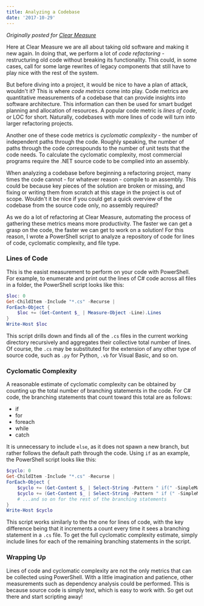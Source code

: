 ```yaml
---
title: Analyzing a Codebase
date: '2017-10-29'
---
```


_Originally posted for [Clear Measure](https://www.clear-measure.com/)_

Here at Clear Measure we are all about taking old software and making it new again. In doing that, we perform a lot of _code refactoring_ - restructuring old code without breaking its functionality. This could, in some cases, call for some large rewrites of legacy components that still have to play nice with the rest of the system.

But before diving into a project, it would be nice to have a plan of attack, wouldn't it? This is where _code metrics_ come into play. Code metrics are quantitative measurements of a codebase that can provide insights into software architecture. This information can then be used for smart budget planning and allocation of resources. A popular code metric is _lines of code_, or LOC for short. Naturally, codebases with more lines of code will turn into larger refactoring projects.

Another one of these code metrics is _cyclomatic complexity_ - the number of independent paths through the code. Roughly speaking, the number of paths through the code correspounds to the number of unit tests that the code needs. To calculate the cyclomatic complexity, most commercial programs require the .NET source code to be complied into an assembly.

When analyzing a codebase before beginning a refactoring project, many times the code cannot - for whatever reason - compile to an assembly. This could be because key pieces of the solution are broken or missing, and fixing or writing them from scratch at this stage in the project is out of scope. Wouldn't it be nice if you could get a quick overview of the codebase from the source code only, no assembly required?

As we do a lot of refactoring at Clear Measure, automating the process of gathering these metrics means more productivity. The faster we can get a grasp on the code, the faster we can get to work on a solution! For this reason, I wrote a PowerShell script to analyze a repository of code for lines of code, cyclomatic complexity, and file type.

### Lines of Code

This is the easist measurement to perform on your code with PowerShell. For example, to enumerate and print out the lines of C# code across all files in a folder, the PowerShell script looks like this:

```powershell
$loc: 0
Get-ChildItem -Include "*.cs" -Recurse |
ForEach-Object {
    $loc += (Get-Content $_ | Measure-Object -Line).Lines
}
Write-Host $loc
```

This script drills down and finds all of the `.cs` files in the current working directory recursively and aggregates their collective total number of lines. Of course, the `.cs` may be substituted for the extension of any other type of source code, such as `.py` for Python, `.vb` for Visual Basic, and so on.

### Cyclomatic Complexity

A reasonable estimate of cyclomatic complexity can be obtained by counting up the total number of branching statements in the code. For C# code, the branching statements that count toward this total are as follows:

- if
- for
- foreach
- while
- catch

It is unnecessary to include `else`, as it does not spawn a new branch, but rather follows the default path through the code. Using `if` as an example, the PowerShell script looks like this:

```powershell
$cyclo: 0
Get-ChildItem -Include "*.cs" -Recurse |
ForEach-Object {
    $cyclo += (Get-Content $_ | Select-String -Pattern " if(" -SimpleMatch -AllMatches).Count
    $cyclo += (Get-Content $_ | Select-String -Pattern " if (" -SimpleMatch -AllMatches).Count
    # ...and so on for the rest of the branching statements
}
Write-Host $cyclo
```

This script works similarly to the the one for lines of code, with the key difference being that it increments a count every time it sees a branching statement in a `.cs` file. To get the full cyclomatic complexity estimate, simply include lines for each of the remaining branching statements in the script.

### Wrapping Up

Lines of code and cyclomatic complexity are not the only metrics that can be collected using PowerShell. With a little imagination and patience, other measurements such as dependency analysis could be performed. This is because source code is simply text, which is easy to work with. So get out there and start scripting away!
